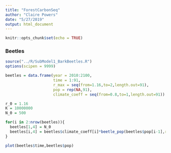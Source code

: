 ```yaml
---
title: "ForestCarbonSeq"
author: "Claire Powers"
date: "5/27/2019"
output: html_document
---
```


```r
knitr::opts_chunk$set(echo = TRUE)
```

### Beetles
```r
source("../R/SubModel1_BarkBeetles.R")
options(scipen = 9999)

beetles = data.frame(year = 2010:2100,
                     time = 1:91,
                     r_max = seq(from=1.16,to=2,length.out=91),
                     pop = rep(NA,91),
                     climate_coeff = seq(from=0.8,to=1,length.out=91))

r_0 = 1.16
K = 10000000
N_0 = 500

for(i in 2:nrow(beetles)){
  beetles[1,4] = N_0
  beetles[i,4] = beetles$climate_coeff[i]*beetle_pop(beetles$pop[i-1],r=beetles$r_max[i],K=K)
}

plot(beetles$time,beetles$pop)
```



